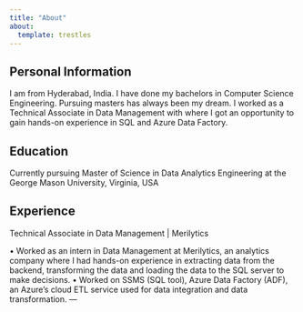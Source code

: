```yaml
---
title: "About"
about:
  template: trestles
---
```

## Personal Information

I am from Hyderabad, India. I have done my bachelors in Computer Science Engineering. Pursuing masters has always been my dream. I worked as a Technical Associate in Data Management with where I got an opportunity to gain hands-on experience in SQL and Azure Data Factory.

## Education

Currently pursuing Master of Science in Data Analytics Engineering at the George Mason University, Virginia, USA

## Experience

Technical Associate in Data Management | Merilytics

•	Worked as an intern in Data Management at Merilytics, an analytics company where I had hands-on experience in extracting data from the backend, transforming the data and loading the data to the SQL server to make decisions.
•	Worked on SSMS (SQL tool), Azure Data Factory (ADF), an Azure’s cloud ETL service used for data integration and data transformation. 
---
